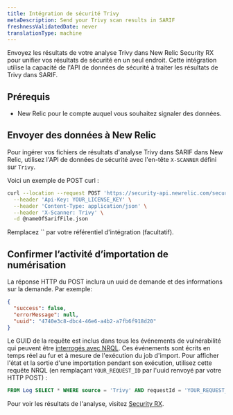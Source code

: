```yaml
---
title: Intégration de sécurité Trivy
metaDescription: Send your Trivy scan results in SARIF
freshnessValidatedDate: never
translationType: machine
---
```


Envoyez les résultats de votre analyse Trivy dans New Relic Security RX pour unifier vos résultats de sécurité en un seul endroit. Cette intégration utilise la capacité de l&apos;API de données de sécurité à traiter les résultats de Trivy dans SARIF.

## Prérequis

* New Relic <InlinePopover type="licenseKey" />pour le compte auquel vous souhaitez signaler des données.

## Envoyer des données à New Relic

Pour ingérer vos fichiers de résultats d&apos;analyse Trivy dans SARIF dans New Relic, utilisez l&apos;API de données de sécurité avec l&apos;en-tête `X-SCANNER` défini sur `Trivy`.

Voici un exemple de POST curl :

```bash
curl --location --request POST 'https://security-api.newrelic.com/security/v1?repository=<https://github.com/MY_GITHUB_USER/MY_TRIVY_REPO>' \
  --header 'Api-Key: YOUR_LICENSE_KEY' \
  --header 'Content-Type: application/json' \
  --header 'X-Scanner: Trivy' \
  -d @nameOfSarifFile.json
```

<Callout variant="tip">
  Remplacez `<RepositoryUrl>` par votre référentiel d&apos;intégration (facultatif).
</Callout>

## Confirmer l’activité d’importation de numérisation

La réponse HTTP du POST inclura un uuid de demande et des informations sur la demande. Par exemple:

```json
{
  "success": false,
  "errorMessage": null,
  "uuid": "4740e3c8-dbc4-46e6-a4b2-a7fb6f918d20"
}
```

Le GUID de la requête est inclus dans tous les événements de vulnérabilité qui peuvent être [interrogés avec NRQL](/docs/query-your-data/nrql-new-relic-query-language/get-started/introduction-nrql-new-relics-query-language/). Ces événements sont écrits en temps réel au fur et à mesure de l&apos;exécution du job d&apos;import. Pour afficher l&apos;état et la sortie d&apos;une importation pendant son exécution, utilisez cette requête NRQL (en remplaçant `YOUR_REQUEST_ID` par l&apos;uuid renvoyé par votre HTTP POST) :

```sql
FROM Log SELECT * WHERE source = 'Trivy' AND requestId = 'YOUR_REQUEST_ID'
```

Pour voir les résultats de l&apos;analyse, visitez [Security RX](/docs/vulnerability-management/overview/).